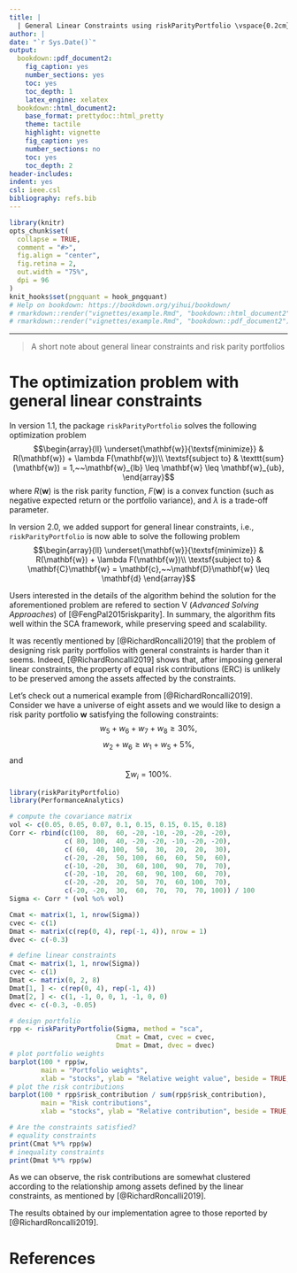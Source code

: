 ```yaml
---
title: |
  | General Linear Constraints using riskParityPortfolio \vspace{0.2cm}
author: |
date: "`r Sys.Date()`"
output:
  bookdown::pdf_document2:
    fig_caption: yes
    number_sections: yes
    toc: yes
    toc_depth: 1
    latex_engine: xelatex
  bookdown::html_document2:
    base_format: prettydoc::html_pretty
    theme: tactile
    highlight: vignette
    fig_caption: yes
    number_sections: no
    toc: yes
    toc_depth: 2
header-includes:
indent: yes
csl: ieee.csl
bibliography: refs.bib
---
```


```r
library(knitr)
opts_chunk$set(
  collapse = TRUE,
  comment = "#>",
  fig.align = "center",
  fig.retina = 2,
  out.width = "75%",
  dpi = 96
)
knit_hooks$set(pngquant = hook_pngquant)
# Help on bookdown: https://bookdown.org/yihui/bookdown/
# rmarkdown::render("vignettes/example.Rmd", "bookdown::html_document2")
# rmarkdown::render("vignettes/example.Rmd", "bookdown::pdf_document2")
```

-----------
> A short note about general linear constraints and risk parity portfolios

# The optimization problem with general linear constraints

In version 1.1, the package `riskParityPortfolio` solves the following optimization
problem
$$\begin{array}{ll}
\underset{\mathbf{w}}{\textsf{minimize}} &
R(\mathbf{w}) + \lambda F(\mathbf{w})\\
\textsf{subject to} & \texttt{sum}(\mathbf{w}) = 1,~~\mathbf{w}_{lb} \leq \mathbf{w} \leq \mathbf{w}_{ub},
\end{array}$$
where $R(\mathbf{w})$ is the risk parity function, $F(\mathbf{w})$ is a convex function (such as negative expected return or the portfolio variance), and $\lambda$ is a trade-off parameter.

In version 2.0, we added support for general linear constraints, i.e., `riskParityPortfolio` is now able
to solve the following problem
$$\begin{array}{ll}
\underset{\mathbf{w}}{\textsf{minimize}} &
R(\mathbf{w}) + \lambda F(\mathbf{w})\\
\textsf{subject to} & \mathbf{C}\mathbf{w} = \mathbf{c},~~\mathbf{D}\mathbf{w} \leq \mathbf{d}
\end{array}$$

Users interested in the details of the algorithm behind the solution for the aforementioned problem
are refered to section V (*Advanced Solving Approaches*) of [@FengPal2015riskparity]. In summary,
the algorithm fits well within the SCA framework, while preserving speed and scalability.

It was recently mentioned by [@RichardRoncalli2019] that the problem of designing risk parity
portfolios with general constraints is harder than it seems. Indeed, [@RichardRoncalli2019] shows
that, after imposing general linear constraints, the property of equal risk contributions (ERC)
is unlikely to be preserved among the assets affected by the constraints.

Let's check out a numerical example from [@RichardRoncalli2019]. Consider we have a universe of
eight assets and we would like to design a risk parity portfolio $\mathbf{w}$ satisfying the
following constraints:
$$ w_5 + w_6 + w_7 + w_8 \geq 30\%, $$ $$ w_2 + w_6 \geq w_1 + w_5 + 5\%, $$ and $$ \sum w_i = 100\% . $$

```r
library(riskParityPortfolio)
library(PerformanceAnalytics)

# compute the covariance matrix
vol <- c(0.05, 0.05, 0.07, 0.1, 0.15, 0.15, 0.15, 0.18)
Corr <- rbind(c(100,  80,  60, -20, -10, -20, -20, -20),
              c( 80, 100,  40, -20, -20, -10, -20, -20),
              c( 60,  40, 100,  50,  30,  20,  20,  30),
              c(-20, -20,  50, 100,  60,  60,  50,  60),
              c(-10, -20,  30,  60, 100,  90,  70,  70),
              c(-20, -10,  20,  60,  90, 100,  60,  70),
              c(-20, -20,  20,  50,  70,  60, 100,  70),
              c(-20, -20,  30,  60,  70,  70,  70, 100)) / 100
Sigma <- Corr * (vol %o% vol)

Cmat <- matrix(1, 1, nrow(Sigma))
cvec <- c(1)
Dmat <- matrix(c(rep(0, 4), rep(-1, 4)), nrow = 1)
dvec <- c(-0.3)

# define linear constraints
Cmat <- matrix(1, 1, nrow(Sigma))
cvec <- c(1)
Dmat <- matrix(0, 2, 8)
Dmat[1, ] <- c(rep(0, 4), rep(-1, 4))
Dmat[2, ] <- c(1, -1, 0, 0, 1, -1, 0, 0)
dvec <- c(-0.3, -0.05)

# design portfolio
rpp <- riskParityPortfolio(Sigma, method = "sca",
                           Cmat = Cmat, cvec = cvec,
                           Dmat = Dmat, dvec = dvec)
# plot portfolio weights
barplot(100 * rpp$w,
        main = "Portfolio weights",
        xlab = "stocks", ylab = "Relative weight value", beside = TRUE, col = heat.colors(1))
# plot the risk contributions
barplot(100 * rpp$risk_contribution / sum(rpp$risk_contribution),
        main = "Risk contributions",
        xlab = "stocks", ylab = "Relative contribution", beside = TRUE,  col = heat.colors(1))

# Are the constraints satisfied?
# equality constraints
print(Cmat %*% rpp$w)
# inequality constraints
print(Dmat %*% rpp$w)
```
As we can observe, the risk contributions are somewhat clustered according to the relationship
among assets defined by the linear constraints, as mentioned by [@RichardRoncalli2019].

The results obtained by our implementation agree to those reported by [@RichardRoncalli2019].

# References {-}
\setlength{\parindent}{-0.2in}
\setlength{\leftskip}{0.2in}
\setlength{\parskip}{8pt}
\noindent



